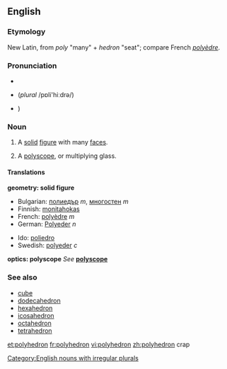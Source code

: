 ==English==
===Etymology===
New Latin, from {{Gr.}} ''poly'' "many" + ''hedron'' "seat"; compare French ''[[polyèdre]]''.

===Pronunciation===
*{{AHD|pŏlēhē'drən (''plural'' pŏlēhē'drə)}}
*{{IPA|/pɒli'hiːdrən/}} (''plural'' /pɒli'hiːdrə/)
*{{SAMPA|/pQli"hi:dr@n</tt>/ (''plural'' /<tt>pQli"hi:dr@/}})

===Noun===
{{en-noun|polyhedr|a|pl2=polyhedrons}}

#{{geometry}} A [[solid]] [[figure]] with many [[face]]s.
#{{optics}} A [[polyscope]], or multiplying glass.

====Translations====
'''geometry: solid figure'''
{{top}}
*Bulgarian: [[полиедър]] ''m'', [[многостен]] ''m''
*Finnish: [[monitahokas]]
*French: [[polyèdre]] ''m''
*German: [[Polyeder]] ''n''
{{mid}}
*Ido: [[poliedro]]
*Swedish: [[polyeder]] ''c''
{{bottom}}

'''optics: polyscope'''
''See'' '''[[polyscope]]'''

===See also===
*[[cube]]
*[[dodecahedron]]
*[[hexahedron]]
*[[icosahedron]]
*[[octahedron]]
*[[tetrahedron]]

[[Category:English nouns with irregular plurals]]

[[et:polyhedron]]
[[fr:polyhedron]]
[[vi:polyhedron]]
[[zh:polyhedron]]
crap